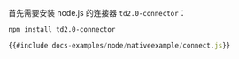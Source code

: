 首先需要安装 node.js 的连接器 `td2.0-connector`：

```bash
npm install td2.0-connector
```

```js
{{#include docs-examples/node/nativeexample/connect.js}}
```
